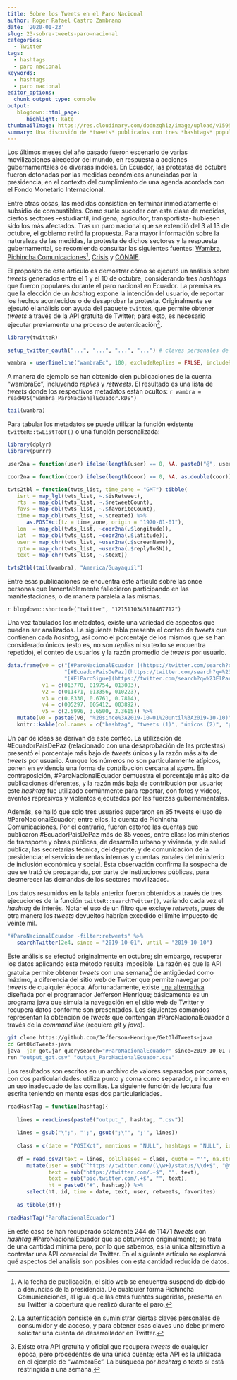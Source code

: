 ```yaml
---
title: Sobre los Tweets en el Paro Nacional
author: Roger Rafael Castro Zambrano
date: '2020-01-23'
slug: 23-sobre-tweets-paro-nacional
categories:
  - Twitter
tags:
  - hashtags
  - paro nacional
keywords:
  - hashtags
  - paro nacional
editor_options: 
  chunk_output_type: console
output:
   blogdown::html_page:
      highlight: kate
thumbnailImage: https://res.cloudinary.com/dodnzqhiz/image/upload/v1595302847/2020post/cacerolazo_ndaaxl.jpg
summary: Una discusión de *tweets* publicados con tres *hashtags* populares durante el paro de octubre en Ecuador, y del inconveniente para recuperar esos datos hoy en día.
---
```


Los últimos meses del año pasado fueron escenario de varias movilizaciones alrededor del mundo, en respuesta a acciones gubernamentales de diversas índoles. En Ecuador, las protestas de octubre fueron detonadas por las medidas económicas anunciadas por la presidencia, en el contexto del cumplimiento de una agenda acordada con el Fondo Monetario Internacional.

Entre otras cosas, las medidas consistían en terminar inmediatamente el subsidio de combustibles. Como suele suceder con esta clase de medidas, ciertos sectores -estudiantil, indígena, agricultor, transportista- hubiesen sido los más afectados. Tras un paro nacional que se extendió del 3 al 13 de octubre, el gobierno retiró la propuesta. Para mayor información sobre la naturaleza de las medidas, la protesta de dichos sectores y la respuesta gubernamental, se recomienda consultar las siguientes fuentes: [Wambra](https://wambra.ec/la-protesta-indigena-y-popular-que-levanto-a-ecuador/), [Pichincha Comunicaciones](http://www.pichinchacomunicaciones.com.ec/federaciones-de-transporte-del-pais-paralizaran-actividades-si-gobierno-no-deroga-decreto/)^[A la fecha de publicación, el sitio web se encuentra suspendido debido a denuncias de la presidencia. De cualquier forma Pichincha Comunicaciones, al igual que las otras fuentes sugeridas, presenta en su Twitter la cobertura que realizó durante el paro.], [Crisis](https://www.revistacrisis.com/coyuntura/apuntes-sobre-el-triunfo-popular-de-octubre/) y [CONAIE](https://conaie.org/2019/10/09/septimo-dia-de-movilizacion-nacional-del-movimiento-indigena/).

El propósito de este artículo es demostrar cómo se ejecutó un análisis sobre *tweets* generados entre el 1 y el 10 de octubre, considerando tres *hashtags* que fueron populares durante el paro nacional en Ecuador. La premisa es que la elección de un *hashtag* expone la intención del usuario, de reportar los hechos acontecidos o de desaprobar la protesta. Originalmente se ejecutó el análisis con ayuda del paquete `twitteR`, que permite obtener *tweets* a través de la API gratuita de Twitter; para esto, es necesario ejecutar previamente una proceso de autenticación^[La autenticación consiste en suministrar ciertas claves personales de consumidor y de acceso, y para obtener esas claves uno debe primero solicitar una cuenta de desarrollador en Twitter.].

```r
library(twitteR)

setup_twitter_oauth("...", "...", "...", "...") # claves personales de desarrollador

wambra = userTimeline("wambraEc", 100, excludeReplies = FALSE, includeRts = TRUE)
```

A manera de ejemplo se han obtenido cien publicaciones de la cuenta "wambraEc", incluyendo *replies* y *retweets*. El resultado es una lista de *tweets* donde los respectivos metadatos están ocultos: `r wambra = readRDS("wambra_ParoNacionalEcuador.RDS")`

```r
tail(wambra)
```

Para tabular los metadatos se puede utilizar la función existente `twitteR::twListToDF()` o una función personalizada:

```r
library(dplyr)
library(purrr)

user2na = function(user) ifelse(length(user) == 0, NA, paste0("@", user))

coor2na = function(coor) ifelse(length(coor) == 0, NA, as.double(coor))

twts2tbl = function(twts_list, time_zone = "GMT") tibble(
   isrt = map_lgl(twts_list, ~.$isRetweet),
   rts  = map_dbl(twts_list, ~.$retweetCount),
   favs = map_dbl(twts_list, ~.$favoriteCount),
   time = map_dbl(twts_list, ~.$created) %>%
      as.POSIXct(tz = time_zone, origin = "1970-01-01"),
   lon  = map_dbl(twts_list, ~coor2na(.$longitude)),
   lat  = map_dbl(twts_list, ~coor2na(.$latitude)),
   user = map_chr(twts_list, ~user2na(.$screenName)),
   rpto = map_chr(twts_list, ~user2na(.$replyToSN)),
   text = map_chr(twts_list, ~.$text))

twts2tbl(tail(wambra), "America/Guayaquil")
```

Entre esas publicaciones se encuentra este artículo sobre las once personas que lamentablemente fallecieron participando en las manifestaciones, o de manera paralela a las mismas.

`r blogdown::shortcode("twitter", "1215110345108467712")`

Una vez tabulados los metadatos, existe una variedad de aspectos que pueden ser analizados. La siguiente tabla presenta el conteo de *tweets* que contienen cada *hashtag*, así como el porcentaje de los mismos que se han considerado únicos (esto es, no son *replies* ni su texto se encuentra repetido), el conteo de usuarios y la razón promedio de *tweets* por usuario.

```r
data.frame(v0 = c("[#ParoNacionalEcuador ](https://twitter.com/search?q=%23ParoNacionalEcuador",
                  "[#EcuadorPaisDePaz](https://twitter.com/search?q=%23EcuadorPaisDePaz",
                  "[#ElParoSigue](https://twitter.com/search?q=%23ElParoSigue"),
           v1 = c(013770, 019754, 013083),
           v2 = c(011471, 013356, 010223),
           v3 = c(0.8330, 0.6761, 0.7814),
           v4 = c(005297, 005412, 003892),
           v5 = c(2.5996, 3.6500, 3.3615)) %>%
   mutate(v0 = paste0(v0, "%20since%3A2019-10-01%20until%3A2019-10-10)")) %>%
   knitr::kable(col.names = c("hashtag", "tweets (1)", "únicos (2)", "porcentaje (2÷1)", "usuarios (3)", "razón (1÷3)"))
```

Un par de ideas se derivan de este conteo. La utilización de #EcuadorPaisDePaz (relacionado con una desaprobación de las protestas) presentó el porcentaje más bajo de *tweets* únicos y la razón más alta de *tweets* por usuario. Aunque los números no son particularmente atípicos, ponen en evidencia una forma de contribución cercana al *spam*. En contraposición, #ParoNacionalEcuador demuestra el porcentaje más alto de publicaciones diferentes, y la razón más baja de contribución por usuario; este *hashtag* fue utilizado comúnmente para reportar, con fotos y videos, eventos represivos y violentos ejecutados por las fuerzas gubernamentales.

Además, se halló que solo tres usuarios superaron en 85 tweets el uso de #ParoNacionalEcuador; entre ellos, la cuenta de Pichincha Comunicaciones. Por el contrario, fueron catorce las cuentas que publicaron #EcuadorPaisDePaz más de 85 veces, entre ellas: los ministerios de transporte y obras públicas, de desarrollo urbano y vivienda, y de salud pública; las secretarias técnica, del deporte, y de comunicación de la presidencia; el servicio de rentas internas y cuentas zonales del ministerio de inclusión económica y social. Esta observación confirma la sospecha de que se trató de propaganda, por parte de instituciones públicas, para desmerecer las demandas de los sectores movilizados.

Los datos resumidos en la tabla anterior fueron obtenidos a través de tres ejecuciones de la función `twitteR::searchTwitter()`, variando cada vez el *hashtag* de interés. Notar el uso de un filtro que excluye *retweets*, pues de otra manera los *tweets* devueltos habrían excedido el límite impuesto de veinte mil.

```r
"#ParoNacionalEcuador -filter:retweets" %>%
   searchTwitter(2e4, since = "2019-10-01", until = "2019-10-10")
```

Este análisis se efectuó originalmente en octubre; sin embargo, recuperar los datos aplicando este método resulta imposible. La razón es que la API gratuita permite obtener *tweets* con una semana^[Existe otra API gratuita y oficial que recupera *tweets* de cualquier época, pero procedentes de una única cuenta; esta API es la utilizada en el ejemplo de "wambraEc". La búsqueda por *hashtag* o texto sí está restringida a una semana.] de antigüedad como máximo, a diferencia del sitio web de Twitter que permite navegar por *tweets* de cualquier época. Afortunadamente, existe [una alternativa](https://github.com/Jefferson-Henrique/GetOldTweets-java) diseñada por el programador Jefferson Henrique; básicamente es un programa java que simula la navegación en el sitio web de Twitter y recupera datos conforme son presentados. Los siguientes comandos representan la obtención de *tweets* que contengan #ParoNacionalEcuador a través de la *command line* (requiere *git* y *java*).

```bash
git clone https://github.com/Jefferson-Henrique/GetOldTweets-java
cd GetOldTweets-java
java -jar got.jar querysearch="#ParoNacionalEcuador" since=2019-10-01 until=2019-10-15
ren "output_got.csv" "output_ParoNacionalEcuador.csv"
```

Los resultados son escritos en un archivo de valores separados por comas, con dos particularidades: utiliza punto y coma como separador, e incurre en un uso inadecuado de las comillas. La siguiente función de lectura fue escrita teniendo en mente esas dos particularidades.

```r
readHashTag = function(hashtag){
   
   lines = readLines(paste0("output_", hashtag, ".csv"))
   
   lines = gsub("\";", "';", gsub(";\"", ";'", lines))
   
   class = c(date = "POSIXct", mentions = "NULL", hashtags = "NULL", id = "character")
   
   df = read.csv2(text = lines, colClasses = class, quote = "'", na.strings = "") %>%
      mutate(user = sub("^https://twitter.com/(\\w+)/status/\\d+$", "@\\1", permalink),
             text = sub("https://twitter.com/.+$", "", text),
             text = sub("pic.twitter.com/.+$", "", text),
             ht = paste0("#", hashtag)) %>%
      select(ht, id, time = date, text, user, retweets, favorites)
   
   as_tibble(df)}

readHashTag("ParoNacionalEcuador")
```

En este caso se han recuperado solamente 244 de 11471 *tweets* con *hashtag* #ParoNacionalEcuador que se obtuvieron originalmente; se trata de una cantidad mínima pero, por lo que sabemos, es la única alternativa a contratar una API comercial de Twitter. En el siguiente artículo se explorará qué aspectos del análisis son posibles con esta cantidad reducida de datos.
